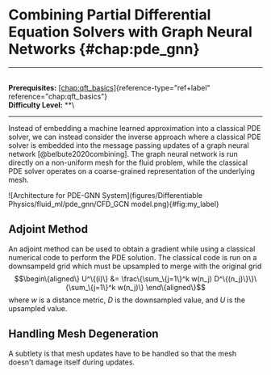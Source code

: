 # Combining Partial Differential Equation Solvers with Graph Neural Networks \{#chap:pde_gnn\}

------------------------------------------------------------------------

\
**Prerequisites:**
[\[chap:qft_basics\]](#chap:qft_basics)\{reference-type="ref+label"
reference="chap:qft_basics"\}\
**Difficulty Level:** \*\*\

------------------------------------------------------------------------

Instead of embedding a machine learned approximation into a classical
PDE solver, we can instead consider the inverse approach where a
classical PDE solver is embedded into the message passing updates of a
graph neural network [@belbute2020combining]. The graph neural network
is run directly on a non-uniform mesh for the fluid problem, while the
classical PDE solver operates on a coarse-grained representation of the
underlying mesh.

![Architecture for PDE-GNN
System](figures/Differentiable Physics/fluid_ml/pde_gnn/CFD_GCN model.png)\{#fig:my_label\}

## Adjoint Method

An adjoint method can be used to obtain a gradient while using a
classical numerical code to perform the PDE solution. The classical code
is run on a downsampeld grid which must be upsampled to merge with the
original grid $$\begin\{aligned\}
    U^\{(i)\} &= \frac\{\sum_\{j=1\}^k w(n_j) D^\{(n_j)\}\}\{\sum_\{j=1\}^k w(n_j)\}
\end\{aligned\}$$ where $w$ is a distance metric, $D$ is the downsampled
value, and $U$ is the upsampled value.

## Handling Mesh Degeneration

A subtlety is that mesh updates have to be handled so that the mesh
doesn't damage itself during updates.
